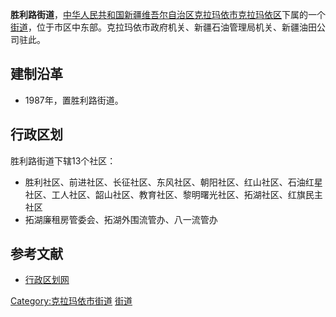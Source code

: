 {{中国乡级行政区<!---乡级行政区专用模板--->
|行政区全称 = 胜利路街道
|景观照片文件名 = 
|景观照片描述 = 
|位置图文件名 = 
|位置图描述 = 
|汉语拼音 = 
|通用拼音 = 
|上级行政区 = [[新疆维吾尔自治区|新疆维吾尔自治区]][[克拉玛依市|克拉玛依市]][[克拉玛依区|克拉玛依区]]
|行政区类别 = 街道
|行政区划代码 = 650203002
|建置时间 = 1987年
|政府驻地 = 准噶尔路39号
|地理坐标 = 
|毗邻 = 
|行政区划 = 13
|村委会 = 0
|居委会 = 13
|总面积 = 14.3平方千米
|户籍人口 = 4.4万
|户籍人口年份 = 2003
|常住人口 = 
|常住人口年份 = 
|人口密度 = 
|GDP = 
|GDP年份 = 
|邮政编码 = 
|电话区号 = 
|时区 = UTC+8（[[东八区|东八区]]）
|官方网站 = 
|网站名称 = 
}}
'''胜利路街道'''，[[中华人民共和国|中华人民共和国]][[新疆维吾尔自治区|新疆维吾尔自治区]][[克拉玛依市|克拉玛依市]][[克拉玛依区|克拉玛依区]]下属的一个[[街道|街道]]，位于市区中东部。克拉玛依市政府机关、新疆石油管理局机关、新疆油田公司驻此。

==建制沿革==
*1987年，置胜利路街道。

==行政区划==
胜利路街道下辖13个社区：
*胜利社区、前进社区、长征社区、东风社区、朝阳社区、红山社区、石油红星社区、工人社区、韶山社区、教育社区、黎明曙光社区、拓湖社区、红旗民主社区
*拓湖廉租房管委会、拓湖外围流管办、八一流管办

==参考文献==
*[https://web.archive.org/web/20120324221623/http://www.xzqh.org/html/2010/1103/21060.html 行政区划网]

{{新疆维吾尔自治区克拉玛依市克拉玛依区行政区划}}
{{新疆行政区划小作品}}

[[Category:克拉玛依市街道|Category:克拉玛依市街道]]
[[Category:克拉玛依区行政区划|街道]]
